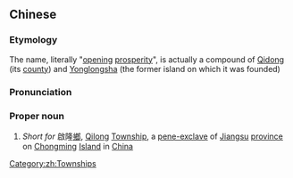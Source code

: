 {{also|启隆}}
==Chinese==
{{zh-forms|[[Qidong]]|[[Yonglongsha]]}}
{{wikipedia|Qilong}}

===Etymology===
The name, literally "[[open]]ing [[prosperity]]", is actually a compound of [[Qidong]] (its [[county]]) and [[Yonglongsha]] (the former island on which it was founded)

===Pronunciation===
{{zh-pron
|m=Qǐlóng
|cat=pn
}}

===Proper noun===
{{zh-proper noun}}

# ''Short for'' 啟隆[[鄉]], [[Qilong]] [[township|Township]], a [[pene-exclave]] of [[Jiangsu]] [[province]] on [[Chongming]] [[island|Island]] in [[China]]

[[Category:zh:Townships]]